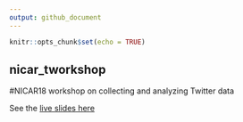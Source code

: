 ```yaml
---
output: github_document
---
```


```r
knitr::opts_chunk$set(echo = TRUE)
```

## nicar_tworkshop

\#NICAR18 workshop on collecting and analyzing Twitter data

See the [live slides here](https://mkearney.github.io/nicar_tworkshop)
